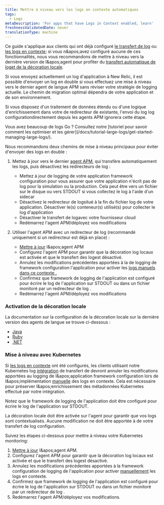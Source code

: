 ```yaml
---
title: Mettre à niveau vers les logs en contexte automatiques
tags:
  - Logs
metaDescription: 'For apps that have Logs in Context enabled, learn'
freshnessValidatedDate: never
translationType: machine
---
```


Ce guide s'applique aux clients qui ont déjà configuré [le transfert de log](/docs/logs/forward-logs/enable-log-management-new-relic/) ou [les logs en contexte](/docs/apm/new-relic-apm/getting-started/get-started-logs-context/); si vous n&amp;apos;avez configuré aucune de ces fonctionnalités, nous vous recommandons de mettre à niveau vers la dernière version de l&amp;apos;agent <InlinePopover type="apm" />pour profiter du [transfert automatique de loget de la décoration locale](/docs/apm/new-relic-apm/getting-started/get-started-logs-context/).

Si vous envoyez actuellement un log d'application à New Relic, il est possible d'envoyer un log en double si vous effectuez une mise à niveau vers le dernier agent de langue APM sans réviser votre stratégie de logging actuelle. Le chemin de migration optimal dépendra de votre application et de son environnement.

Si vous disposez d'un traitement de données étendu ou d'une logique d'enrichissement dans votre de redirecteur de existante, l'envoi du log log configurationdirectement depuis les agents APM ignorera cette étape.

<Callout variant="tip">
  Vous avez beaucoup de logs Go ? Consultez notre [tutoriel pour savoir comment les optimiser et les gérer](/docs/tutorial-large-logs/get-started-managing-large-logs/).
</Callout>

Nous recommandons deux chemins de mise à niveau principaux pour éviter d'envoyer des logs en double :

1. Mettez à jour vers le dernier [agent APM](/docs/new-relic-one/install-configure/update-new-relic-agent/), qui transfère automatiquement les logs, puis désactivez les redirecteurs de log :

   * Mettez à jour de logging de votre application framework configuration pour vous assurer que votre application n'écrit pas de log pour la simulation ou la production. Cela peut être vers un fichier sur le disque ou vers STDOUT si vous collectez le log à l'aide d'un sidecar
   * Désactivez le redirecteur de logsitué à la fin du fichier log de votre application. Désactiver le(s) conteneur(s) utilisé(s) pour collecter le log d'application
   * Désactiver le transfert de logavec votre fournisseur cloud
   * Redémarrez l'agent APM/déployez vos modifications

2. Utiliser l'agent APM avec un redirecteur de log (recommandé uniquement si un redirecteur est déjà en place) :

   * [Mettre à jour](/docs/new-relic-one/install-configure/update-new-relic-agent) l&amp;apos;agent APM
   * Configurez l'agent APM pour garantir que la décoration log locaux est activée et que le transfert des logest désactivé.
   * Annulez les modifications précédentes apportées à la de logging de framework configuration l'application pour activer les [logs manuels dans ce contexte .](/docs/logs/logs-context/logs-in-context#enable-logs)
   * Confirmez que framework de logging de l'application est configuré pour écrire le log de l'application sur STDOUT ou dans un fichier monitoré par un redirecteur de log .
   * Redémarrez l'agent APM/déployez vos modifications

### Activation de la décoration locale

La documentation sur la configuration de la décoration locale sur la dernière version des agents de langue se trouve ci-dessous :

* [Java](/docs/logs/logs-context/java-configure-logs-context-all/#2-decorate)
* [Ruby](/docs/logs/logs-context/configure-logs-context-ruby)
* [.NET](/docs/logs/logs-context/net-configure-logs-context-all#2-decorate)

### Mise à niveau avec Kubernetes

Si [les logs en contexte](/docs/apm/new-relic-apm/getting-started/get-started-logs-context/) ont été configurés, les clients utilisant notre Kubernetes log [intégration](https://github.com/newrelic/helm-charts/tree/master/charts/newrelic-logging#installation) de transfert de devront annuler les modifications apportées au logging de l&amp;apos;application framework configuration lors de l&amp;apos;implémentation [manuelle](/docs/logs/logs-context/logs-in-context#enable-logs) des logs en contexte. Cela est nécessaire pour préserver l&amp;apos;enrichissement des métadonnées Kubernetes effectué par notre intégration.

Notez que le framework de logging de l'application doit être configuré pour écrire le log de l'application sur STDOUT.

La décoration locale doit être activée sur l'agent <InlinePopover type="apm" />pour garantir que vos logs sont contextualisés. Aucune modification ne doit être apportée à de votre transfert de log configuration.

Suivez les étapes ci-dessous pour mettre à niveau votre Kubernetes monitoring:

1. [Mettre à jour](/docs/new-relic-one/install-configure/update-new-relic-agent/) l&amp;apos;agent APM.
2. Configurez l'agent APM pour garantir que la décoration log locaux est activée et que le transfert des logest désactivé.
3. Annulez les modifications précédentes apportées à la framework configuration de logging de l'application pour activer [manuellement](/docs/logs/logs-context/logs-in-context#enable-logs) les logs en contexte.
4. Confirmez que framework de logging de l'application est configuré pour écrire le log de l'application sur STDOUT ou dans un fichier monitoré par un redirecteur de log .
5. Redémarrez l'agent APM/déployez vos modifications.